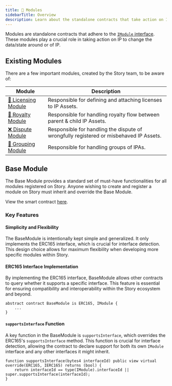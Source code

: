 ```yaml
---
title: 🧱 Modules
sidebarTitle: Overview
description: Learn about the standalone contracts that take action on IP Assets
---
```


Modules are standalone contracts that adhere to the [`IModule` interface](https://github.com/storyprotocol/protocol-core-v1/blob/main/contracts/interfaces/modules/base/IModule.sol). These modules play a crucial role in taking action on IP to change the data/state around or of IP.

## Existing Modules

There are a few important modules, created by the Story team, to be aware of:

| Module                                            | Description                                                                            |
| ------------------------------------------------- | -------------------------------------------------------------------------------------- |
| [📜 Licensing Module](/concepts/licensing-module) | Responsible for defining and attaching licenses to IP Assets.                          |
| [💸 Royalty Module](/concepts/royalty-module)     | Responsible for handling royalty flow between parent & child IP Assets.                |
| [❌ Dispute Module](/concepts/dispute-module)     | Responsible for handling the dispute of wrongfully registered or misbehaved IP Assets. |
| [👥 Grouping Module](/concepts/grouping-module)   | Responsible for handling groups of IPAs.                                               |

## Base Module

The Base Module provides a standard set of must-have functionalities for all modules registered on Story. Anyone wishing to create and register a module on Story must inherit and override the Base Module.

<Note>

View the smart contract [here](https://github.com/storyprotocol/protocol-core-v1/blob/main/contracts/modules/BaseModule.sol).

</Note>

### Key Features

#### Simplicity and Flexibility

The BaseModule is intentionally kept simple and generalized. It only implements the ERC165 interface, which is crucial for interface detection. This design choice allows for maximum flexibility when developing more specific modules within Story.

#### ERC165 Interface Implementation

By implementing the ERC165 interface, BaseModule allows other contracts to query whether it supports a specific interface. This feature is essential for ensuring compatibility and interoperability within the Story ecosystem and beyond.

```solidity
abstract contract BaseModule is ERC165, IModule {
    ...
}
```

#### `supportsInterface` Function

A key function in the BaseModule is `supportsInterface`, which overrides the ERC165's `supportsInterface` method. This function is crucial for interface detection, allowing the contract to declare support for both its own `IModule` interface and any other interfaces it might inherit.

```solidity
function supportsInterface(bytes4 interfaceId) public view virtual override(ERC165, IERC165) returns (bool) {
    return interfaceId == type(IModule).interfaceId || super.supportsInterface(interfaceId);
}
```
